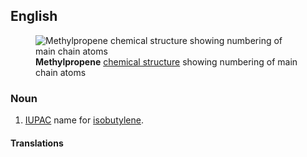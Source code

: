 ==English==
[[File:Methylpropene.PNG|frame|right|'''Methylpropene''' [[chemical structure]] showing numbering of main chain atoms]]

===Noun===
{{en-noun|-}}

# {{lb|en|organic compound}} [[IUPAC]] name for [[isobutylene]].

====Translations====
{{trans-see|isobutylene|isobutene}}